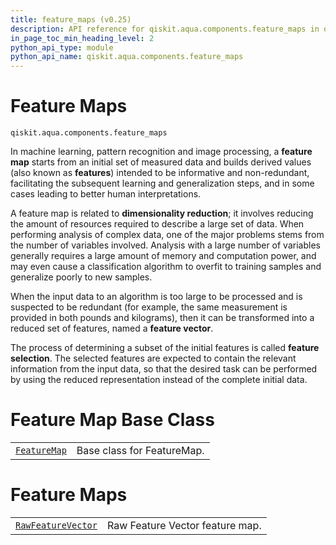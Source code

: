 ```yaml
---
title: feature_maps (v0.25)
description: API reference for qiskit.aqua.components.feature_maps in qiskit v0.25
in_page_toc_min_heading_level: 2
python_api_type: module
python_api_name: qiskit.aqua.components.feature_maps
---
```


<span id="module-qiskit.aqua.components.feature_maps" />

<span id="qiskit-aqua-components-feature-maps" />

<span id="feature-maps-qiskit-aqua-components-feature-maps" />

# Feature Maps

`qiskit.aqua.components.feature_maps`

In machine learning, pattern recognition and image processing, a **feature map** starts from an initial set of measured data and builds derived values (also known as **features**) intended to be informative and non-redundant, facilitating the subsequent learning and generalization steps, and in some cases leading to better human interpretations.

A feature map is related to **dimensionality reduction**; it involves reducing the amount of resources required to describe a large set of data. When performing analysis of complex data, one of the major problems stems from the number of variables involved. Analysis with a large number of variables generally requires a large amount of memory and computation power, and may even cause a classification algorithm to overfit to training samples and generalize poorly to new samples.

When the input data to an algorithm is too large to be processed and is suspected to be redundant (for example, the same measurement is provided in both pounds and kilograms), then it can be transformed into a reduced set of features, named a **feature vector**.

The process of determining a subset of the initial features is called **feature selection**. The selected features are expected to contain the relevant information from the input data, so that the desired task can be performed by using the reduced representation instead of the complete initial data.

# Feature Map Base Class

|                                                                                                                 |                            |
| --------------------------------------------------------------------------------------------------------------- | -------------------------- |
| [`FeatureMap`](qiskit.aqua.components.feature_maps.FeatureMap "qiskit.aqua.components.feature_maps.FeatureMap") | Base class for FeatureMap. |

# Feature Maps

|                                                                                                                                   |                                 |
| --------------------------------------------------------------------------------------------------------------------------------- | ------------------------------- |
| [`RawFeatureVector`](qiskit.aqua.components.feature_maps.RawFeatureVector "qiskit.aqua.components.feature_maps.RawFeatureVector") | Raw Feature Vector feature map. |

